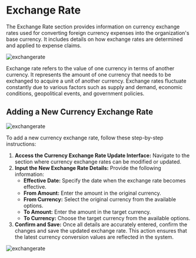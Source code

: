 # Exchange Rate

The Exchange Rate section provides information on currency exchange rates used for 
converting foreign currency expenses into the organization's base currency. It includes 
details on how exchange rates are determined and applied to expense claims. 

![exchangerate](../image/exchangerate.png)


Exchange rate refers to the value of one currency in terms of another currency. It represents the amount of one currency that needs to be exchanged to acquire a unit of another currency. Exchange rates fluctuate constantly due to various factors such as supply and demand, economic conditions, geopolitical events, and government policies.

## Adding a New Currency Exchange Rate

![exchangerate](../image/addexchangerate.png)



To add a new currency exchange rate, follow these step-by-step instructions:

1. **Access the Currency Exchange Rate Update Interface:** Navigate to the section where currency exchange rates can be modified or updated.
2. **Input the New Exchange Rate Details:** Provide the following information:
   - **Effective Date:** Specify the date when the exchange rate becomes effective.
   - **From Amount:** Enter the amount in the original currency.
   - **From Currency:** Select the original currency from the available options.
   - **To Amount:** Enter the amount in the target currency.
   - **To Currency:** Choose the target currency from the available options.
3. **Confirm and Save:** Once all details are accurately entered, confirm the changes and save the updated exchange rate. This action ensures that the latest currency conversion values are reflected in the system.



![exchangerate](../image/addexchangerate.png)
